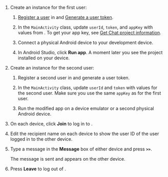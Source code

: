 <PlatformWrapper platform="android">

1. Create an <Vpl k="CLIENT" /> instance for the first user:

    1. [Register a user](enable#register-a-user) in <Vg k="CONSOLE" /> and [Generate a user token](enable#generate-a-user-token).

    1. In the `MainActivity` class, update `userId`, `token`, and `appKey` with values from <Vg k="CONSOLE" />.  To get your app key, see [Get Chat project information](enable#get-chat-project-information).

    1. Connect a physical Android device to your development device.

    1. In Android Studio, click **Run app**. A moment later you see the project installed on your device.

1. Create an <Vpl k="CLIENT" /> instance for the second user:

    1. Register a second user in <Vg k="CONSOLE" /> and generate a user token.

    1. In the `MainActivity` class, update `userId` and `token` with values for the second user. Make sure you use the same `appKey` as for the first user.

    1. Run the modified app on a device emulator or a second physical Android device.

1. On each device, click **Join** to log in to  <Vg k="CHAT_SERVER" />.

1. Edit the recipient name on each device to show the user ID of the user logged in to the other device.

1. Type a message in the **Message** box of either device and press **`>>`**. 
    
    The message is sent and appears on the other device.

1. Press **Leave** to log out of  <Vg k="CHAT_SERVER" />.

</PlatformWrapper>
